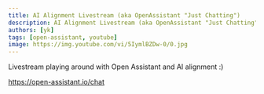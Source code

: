 ```yaml
---
title: AI Alignment Livestream (aka OpenAssistant "Just Chatting")
description: AI Alignment Livestream (aka OpenAssistant "Just Chatting")
authors: [yk]
tags: [open-assistant, youtube]
image: https://img.youtube.com/vi/5IymlBZDw-0/0.jpg
---
```



Livestream playing around with Open Assistant and AI alignment :)

https://open-assistant.io/chat

<ReactPlayer
  controls
  width="100%"
  url="https://www.youtube.com/embed/5IymlBZDw-0"
/>

<!--truncate-->
